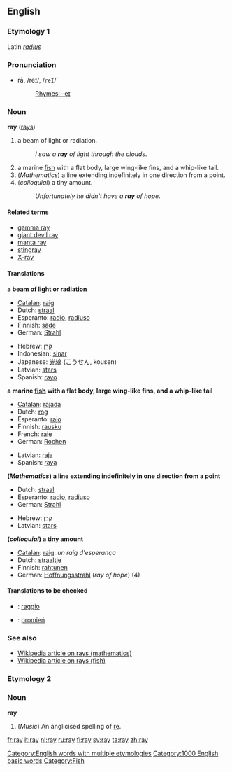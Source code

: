 ==English==

===Etymology 1===
Latin ''[[radius]]''

===Pronunciation===
*rā, /reɪ/, /<tt>reI</tt>/
*:[[Rhymes:English:-eɪ|Rhymes: -eɪ]]

===Noun===
'''ray''' ([[rays]])

#a beam of light or radiation.
#:''I saw a '''ray''' of light through the clouds''.
#a marine [[fish]] with a flat body, large wing-like fins, and a whip-like tail.
#(''Mathematics'') a line extending indefinitely in one direction from a point.
#(''colloquial'') a tiny amount.
#:''Unfortunately he didn't have a '''ray''' of hope''.

====Related terms====
*[[gamma ray]]
*[[giant devil ray]]
*[[manta ray]]
*[[stingray]]
*[[X-ray]]

====Translations====
'''a beam of light or radiation'''
{{top}}
*[[Catalan]]: [[raig]]
*Dutch: [[straal]] {{f}}
*Esperanto: [[radio]], [[radiuso]]
*Finnish: [[säde]]
*German: [[Strahl]] {{m}}
{{mid}}
*Hebrew: [[קרן]]
*Indonesian: [[sinar]]
*Japanese: [[光線]] (こうせん, kousen)
*Latvian: [[stars]] {{m}}
*Spanish: [[rayo]]
{{bottom}}

'''a marine [[fish]] with a flat body, large wing-like fins, and a whip-like tail'''
{{top}}
*[[Catalan]]: [[rajada]]
*Dutch: [[rog]] {{m}}
*Esperanto: [[rajo]]
*Finnish: [[rausku]]
*French: [[raie]] {{f}}
*German: [[Rochen]] {{m}}
{{mid}}
*Latvian: [[raja]] {{f}}
*Spanish: [[raya]]
{{bottom}}

'''(''Mathematics'') a line extending indefinitely in one direction from a point'''
{{top}}
*Dutch: [[straal]] {{f}}
*Esperanto: [[radio]], [[radiuso]]
*German: [[Strahl]] {{m}}
{{mid}}
*Hebrew: [[קרן]]
*Latvian: [[stars]] {{m}}
{{bottom}}

'''(''colloquial'') a tiny amount'''
{{top}}
*[[Catalan]]: [[raig]]: ''un raig d'esperança''
*Dutch: [[straaltje]] {{n}}
*Finnish: [[rahtunen]]
*German: [[Hoffnungsstrahl]] {{m}} (''ray of hope'') (4)
{{mid}}
{{bottom}}

====Translations to be checked====
{{checktrans}}
*{{ttbc|Italian}}: [[raggio]] {{m}}
*{{ttbc|Polish}}: [[promień]] {{m}}

===See also===
*[[w:Ray|Wikipedia article on rays (mathematics)]]
*[[w:Ray (fish)|Wikipedia article on rays (fish)]]

===Etymology 2===
===Noun===
'''ray'''

#(''Music'') An anglicised spelling of [[re]].

[[Category:English words with multiple etymologies]]

[[Category:1000 English basic words]]

[[Category:Fish]]

[[fr:ray]]
[[it:ray]]
[[nl:ray]]
[[ru:ray]]
[[fi:ray]]
[[sv:ray]]
[[ta:ray]]
[[zh:ray]]
